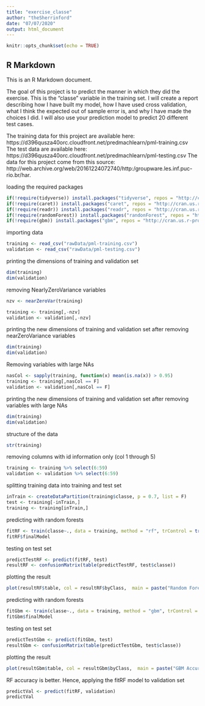 ```yaml
---
title: "exercise_classe"
author: "theSherrinford"
date: "07/07/2020"
output: html_document
---
```


```r
knitr::opts_chunk$set(echo = TRUE)
```

## R Markdown

This is an R Markdown document.

The goal of this project is to predict the manner in which they did the exercise. This is the “classe” variable in the training set. I will create a report describing how I have built my model, how I have used cross validation, what I think the expected out of sample error is, and why I have made the choices I did. I will also use your prediction model to predict 20 different test cases.

The training data for this project are available here:
https://d396qusza40orc.cloudfront.net/predmachlearn/pml-training.csv
The test data are available here:
https://d396qusza40orc.cloudfront.net/predmachlearn/pml-testing.csv
The data for this project come from this source: 
http://web.archive.org/web/20161224072740/http:/groupware.les.inf.puc-rio.br/har.

loading the required packages
```r
if(!require(tidyverse)) install.packages("tidyverse", repos = "http://cran.us.r-project.org")
if(!require(caret)) install.packages("caret", repos = "http://cran.us.r-project.org")
if(!require(readr)) install.packages("readr", repos = "http://cran.us.r-project.org")
if(!require(randomForest)) install.packages("randonForest", repos = "http://cran.us.r-project.org")
if(!require(gbm)) install.packages("gbm", repos = "http://cran.us.r-project.org")

```

importing data
```r
training <- read_csv("rawData/pml-training.csv")
validation <- read_csv("rawData/pml-testing.csv")
```
printing the dimensions of training and validation set
```r
dim(training)
dim(validation)
```
removing NearlyZeroVariance variables
```r
nzv <- nearZeroVar(training)

training <- training[,-nzv]
validation <- validation[,-nzv]
```
printing the new dimensions of training and validation set after removing nearZeroVariance variables
```r
dim(training)
dim(validation)
```
Removing variables with large NAs
```r
nasCol <- sapply(training, function(x) mean(is.na(x)) > 0.95)
training <- training[,nasCol == F]
validation <- validation[,nasCol == F]
```
printing the new dimensions of training and validation set after removing variables with large NAs
```r
dim(training)
dim(validation)

```
structure of the data
```r
str(training)

```

removing columns with id information only (col 1 through 5)
```r
training <- training %>% select(6:59)
validation <- validation %>% select(6:59)
```
splitting training data into training and test set
```r
inTrain <- createDataPartition(training$classe, p = 0.7, list = F)
test <- training[-inTrain,]
training <- training[inTrain,]
```
predicting with random forests
```r
fitRF <- train(classe~., data = training, method = "rf", trControl = trainControl(method = "cv", number = 3))
fitRF$finalModel
```
testing on test set
```r
predictTestRF <- predict(fitRF, test)
resultRF <- confusionMatrix(table(predictTestRF, test$classe))
```
plotting the result
```r
plot(resultRF$table, col = resultRF$byClass,  main = paste("Random Forest Accuracy =", round(resultRF$overall['Accuracy'], 4)))
```
predicting with random forests
```r
fitGbm <- train(classe~., data = training, method = "gbm", trControl = trainControl(method = "repeatedcv", number = 5, repeats = 1))
fitGbm$finalModel
```
testing on test set
```r
predictTestGbm <- predict(fitGbm, test)
resultGbm <- confusionMatrix(table(predictTestGbm, test$classe))
```
plotting the result
```r
plot(resultGbm$table, col = resultGbm$byClass,  main = paste("GBM Accuracy =", round(resultGbm$overall['Accuracy'], 4)))

```
RF accuracy is better. Hence, applying the fitRF model to validation set
```r
predictVal <- predict(fitRF, validation)
predictVal
```